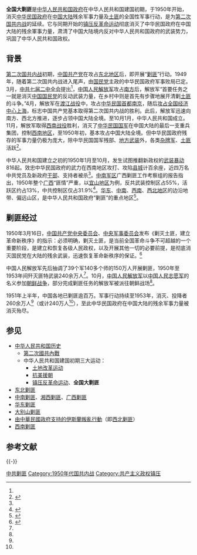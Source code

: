 '''全国大剿匪'''是[[中华人民共和国政府|中华人民共和国政府]]在中华人民共和国建国初期，于1950年开始，消灭[[中华民国政府|中华民国政府]]在[[中国大陆|中国大陆]]残余军事力量及[[土匪|土匪]]的全国性军事行动，是为[[第二次国共内战|第二次国共内战]]的延续。它与同期开始的[[镇压反革命运动|镇压反革命运动]]彻底消灭了中华民国政府在中国大陆的残余軍事力量，肃清了中国大陆境内反对中华人民共和国政府的武装势力，巩固了中华人民共和国政权。

== 背景 ==

[[第二次国共内战|第二次国共内战]]初期，[[中国共产党|中国共产党]]在攻占[[中国东北地区|东北地区]]后，即开展“[[东北剿匪|剿匪]]”行动。1949年，随着第二次国共内战进入尾声，由[[中國國民黨|国民党]]主政的中华民国政府军事败局已定。3月，[[中共七届二中全会|中共七届二中全会]]提出<ref name="a1"/>，[[中国人民解放军|中国人民解放军]]攻占[[中国南方|南方]]后，解放军“首要任务之一就是消灭[[中國國民黨|中国国民党]]的反动武装力量，在乡村中则是首先有步骤地展开清剿[[土匪|土匪]]的斗争。”4月，解放军在[[渡江战役|渡江战役]]中，攻占[[中华民国首都|中华民国首都]][[南京市_(中華民國)|南京]]，随后[[上海戰役|攻占全国经济中心上海]]，标志中国共产党基本取得第二次国共内战的胜利。此后，解放军迅速向南方、西北方推进，逐步占领中国大陆全境。至10月1月，中华人民共和国成立。11月，解放军取得[[西南战役|西南战役]]胜利，消灭了[[中华民国国军|中华民国国军]]在中国大陆的最后一支重兵集团，控制[[中国西南地区|西南地区]]，至1950年初，基本攻占中国大陆全境。但中华民国政府残存的军事力量仍极为庞大，除中华民国国军残部、[[地方武装|地方武装]]外，各类[[杂牌军|杂牌军]]、[[土匪|土匪]]活跃<ref>{{Cite web |url=http://www.hnszw.org.cn/data/news/2015/12/80100/ |title=剿匪、镇反和抗美援朝 |accessdate=2017-04-04 |author= |date=2015-12-17 |work= |publisher=海南史志网，来源：中国共产党海南历史（第二卷） |language=Zh-hans |archive-url=https://web.archive.org/web/20160212170631/http://www.hnszw.org.cn/data/news/2015/12/80100/ |archive-date=2016-02-12 |dead-url=yes }}</ref>。

中华人民共和国建立之初的1950年1月至10月，发生试图推翻新政权的[[武装暴动|武装暴动]]816起。效忠中华民国政府的武力在西南地区攻打、攻陷[[县城|县城]]计百余座，近四万名中共党员及新政府[[干部|干部]]、支持者被杀<ref name="a1"/>。[[中南军区|中南军区]]广西剿匪工作考察组的报告指出，1950年整个[[廣西省_(中華人民共和國)|广西]]“匪情”严重，以[[宜山县|宜山地区]]为例，反共武装控制区占55%，活跃区约占13%，中共控制区仅占31.9%<ref name="a3">{{Cite web |url=http://www.hprc.org.cn/gsyj/yjjg/zggsyjxh_1/gsnhlw_1/d13jgsxsnhlw/201411/t20141105_300680.html |title=毛泽东与广西剿匪 |accessdate=2017-04-04 |author=姬文波 |date=2015-06-30 |work= |publisher=中华人民共和国国史网，来源：国史网 2014-11-05，第十三届国史学术年会论文集 |language=Zh-hans |archive-date=2020-05-10 |archive-url=https://web.archive.org/web/20200510152217/http://www.hprc.org.cn/gsyj/yjjg/zggsyjxh_1/gsnhlw_1/d13jgsxsnhlw/201411/t20141105_300680.html |dead-url=no }}</ref>。[[华东地区|华东]]、[[中南地区|中南]]、[[中国西南地区|西南]]、[[中国西北地区|西北地区]]的边沿地带、偏远山区，是中华人民共和国政府“剿匪”的重点地区<ref name="a1">{{Cite web |url=http://www.zgdsw.org.cn/n/2015/0817/c244520-27474614.html |title=大规模的剿匪斗争 |accessdate=2017-04-03 |author= |date=2015-08-17 |work=责编：吴伟锋 |publisher=中国共产党历史网，来源：中共中央党史研究室著：《中国共产党历史》（第二卷）（1949-1978），中共党史出版社2011年1月版 |language=Zh-hans |archive-date=2019-02-22 |archive-url=https://web.archive.org/web/20190222151946/http://www.zgdsw.org.cn/n/2015/0817/c244520-27474614.html |dead-url=no }}</ref>。

== 剿匪经过 ==

1950年3月16日，[[中国共产党中央委员会|中国共产党中央委员会]]、[[中央军事委员会|中央军事委员会]]发布《剿灭土匪，建立革命新秩序》的指示：必须明确，剿灭土匪，是当前全国革命斗争不可超越的一个重要阶段，是建立和恢复各级人民政权，以及开展其他一切的必要前提，是彻底消灭国民党在大陆的残余武装，迅速恢复革命新秩序的保证。<ref name="a2">{{Cite web |url=http://www.people.com.cn/GB/historic/0316/860.html |title=1950年3月16日 全国展开大规模剿匪斗争 |accessdate=2017-04-03 |author= |date=2003-08-01 |work= |publisher=人民网 |language=Zh-hans |archive-date=2020-05-10 |archive-url=https://web.archive.org/web/20200510152213/http://www.people.com.cn/GB/historic/0316/860.html |dead-url=no }}</ref>

中国人民解放军先后抽调了39个军140多个师的150万人开展剿匪，1950年至1953年间歼灭匪特武装240余万人<ref name="a2"/>。10月，[[中国人民解放军|中国人民解放军]]以[[中国人民志愿军|中国人民志愿军]]的名义参加[[朝鲜战争|朝鲜战争]]，部分完成剿匪任务的解放军被派往朝鲜战场<ref name="a3"/>。

1951年上半年，中国各地已剿匪逾百万。军事行动持续至1953年，消灭、投降者260余万人<ref name="a1"/>（或计240万人<ref name="a2"/>），至此中华民国政府在中国大陆的残余军事力量被消灭殆尽。

== 参见 ==

*[[中华人民共和国历史|中华人民共和国历史]]
**[[第二次國共內戰|第二次國共內戰]]
** 中华人民共和国建国初期三大运动：
***[[土地改革运动|土地改革运动]]
*** [[抗美援朝|抗美援朝]]
*** [[镇压反革命运动|镇压反革命运动]]、'''全国大剿匪'''
*[[东北剿匪|东北剿匪]]
*[[中南剿匪|中南剿匪]]、[[湘西剿匪|湘西剿匪]]、[[广西剿匪|广西剿匪]]
*[[华东剿匪|华东剿匪]]
*[[大别山剿匪|大别山剿匪]]
*[[由中華民國政府支持的伊斯蘭叛亂行動|由中華民國政府支持的伊斯蘭叛亂行動]]（即[[西北剿匪|西北剿匪]]）
*[[西南剿匪|西南剿匪]]

== 参考文献 ==
{{Reflist}}

{{-}}
{{第二次国共内战}}

[[Category:中共剿匪|]]
[[Category:1950年代国共内战|Category:1950年代国共内战]]
[[Category:共产主义政权镇压|Category:共产主义政权镇压]]